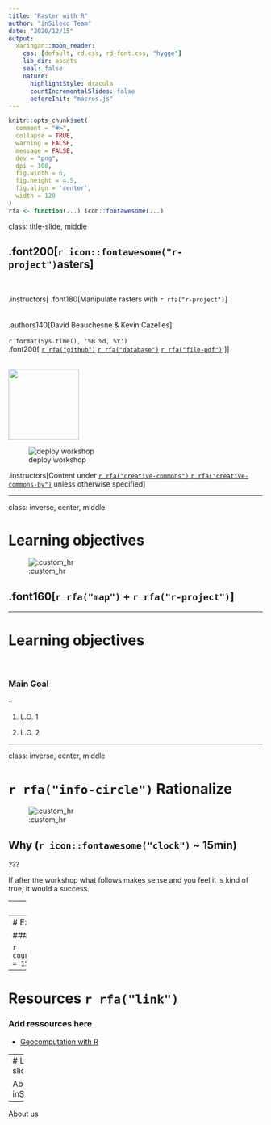 ```yaml
---
title: "Raster with R"
author: "inSileco Team"
date: "2020/12/15"
output:
  xaringan::moon_reader:
    css: [default, rd.css, rd-font.css, "hygge"]
    lib_dir: assets
    seal: false
    nature:
      highlightStyle: dracula
      countIncrementalSlides: false
      beforeInit: "macros.js"
---
```




```r
knitr::opts_chunk$set(
  comment = "#>",
  collapse = TRUE,
  warning = FALSE,
  message = FALSE,
  dev = "png",
  dpi = 108,
  fig.width = 6,
  fig.height = 4.5,
  fig.align = 'center',
  width = 120
)
rfa <- function(...) icon::fontawesome(...)
```


class: title-slide, middle


## .font200[`r icon::fontawesome("r-project")`asters]

<br>

.instructors[
  .font180[Manipulate rasters with `r rfa("r-project")`]
  <br><br><br>
  .authors140[David Beauchesne & Kevin Cazelles]
  <br><br>
  `r format(Sys.time(), '%B %d, %Y')`
  <br>
  .font200[
  [`r rfa("github")`](https://github.com/inSilecoInc)
  [`r rfa("database")`](link_to_data)
  [`r rfa("file-pdf")`](link_to_pdf_version)
  ]
]

<br>
<img src="img/logoW.png" width="140px"></img>

![deploy workshop](https://github.com/inSilecoInc/workshop_raster/workflows/deploy%20workshop/badge.svg)

.instructors[Content under [`r rfa("creative-commons")` `r rfa("creative-commons-by")`](https://creativecommons.org/licenses/by/4.0/) unless otherwise specified]




---

class: inverse, center, middle

# Learning objectives

![:custom_hr]()

## .font160[`r rfa("map")`  + `r rfa("r-project")`]


---

# Learning objectives

<br>

### Main Goal

--

1. L.O. 1 

1. L.O. 2



---

class: inverse, center, middle

# `r rfa("info-circle")` Rationalize

![:custom_hr]()

## Why (`r icon::fontawesome("clock")` ~ 15min)


???

If after the workshop what follows makes sense and you feel it is kind of true, it would a success. 



---
# Plot

```R
plot(1,1)
```



--- 
# Exercice 

### Description

```r
countdown::countdown(minutes = 15, seconds = 0)
```


---
# Resources `r rfa("link")`

### Add ressources here 

- [Geocomputation with R](https://geocompr.robinlovelace.net/)


---
# Last slides

About inSileco

--

About us
